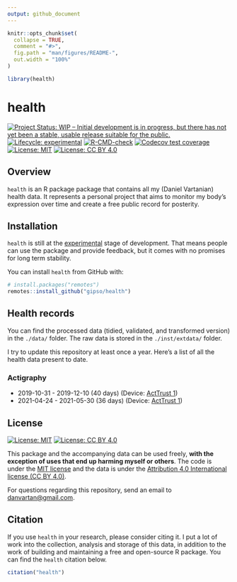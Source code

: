 ```yaml
---
output: github_document
---
```


<!-- README.md is generated from README.Rmd. Please edit that file -->

```r
knitr::opts_chunk$set(
  collapse = TRUE,
  comment = "#>",
  fig.path = "man/figures/README-",
  out.width = "100%"
)

library(health)
```

# health

<!-- badges: start -->
[![Project Status: WIP – Initial development is in progress, but there has not yet been a stable, usable release suitable for the public.](https://www.repostatus.org/badges/latest/wip.svg)](https://www.repostatus.org/#wip)
[![Lifecycle: experimental](https://img.shields.io/badge/lifecycle-experimental-orange.svg)](https://lifecycle.r-lib.org/articles/stages.html#experimental)
[![R-CMD-check](https://github.com/danielvartan/health/workflows/R-CMD-check/badge.svg)](https://github.com/danielvartan/health/actions)
[![Codecov test coverage](https://codecov.io/gh/danielvartan/health/branch/main/graph/badge.svg)](https://codecov.io/gh/danielvartan/health?branch=main)
[![License: MIT](https://img.shields.io/badge/license-MIT-green)](https://choosealicense.com/licenses/mit/)
[![License: CC BY 4.0](https://img.shields.io/badge/License-CC%20BY%204.0-lightgrey.svg)](https://creativecommons.org/licenses/by/4.0/)
<!-- badges: end -->

## Overview

`health` is an R package package that contains all my (Daniel Vartanian) health data. It represents a personal project that aims to monitor my body's expression over time and create a free public record for posterity.

## Installation

`health` is still at the [experimental](https://lifecycle.r-lib.org/articles/stages.html#experimental) stage of development. That means people can use the package and provide feedback, but it comes with no promises for long term stability.

You can install `health` from GitHub with:

``` r
# install.packages("remotes")
remotes::install_github("gipso/health")
```

## Health records

You can find the processed data (tidied, validated, and transformed version) in the `./data/` folder. The raw data is stored in the `./inst/extdata/` folder.

I try to update this repository at least once a year. Here's a list of all the health data present to date.

### Actigraphy

* 2019-10-31 - 2019-12-10 (40 days) (Device: [ActTrust 1](https://www.condorinst.com.br/acttrust/))
* 2021-04-24 - 2021-05-30 (36 days) (Device: [ActTrust 1](https://www.condorinst.com.br/acttrust/))

## License

[![License: MIT](https://img.shields.io/badge/license-MIT-green)](https://opensource.org/licenses/MIT)
[![License: CC BY 4.0](https://img.shields.io/badge/License-CC%20BY%204.0-lightgrey.svg)](https://creativecommons.org/licenses/by/4.0/)

This package and the accompanying data can be used freely, __with the exception of uses that end up harming myself or others__. The code is under the [MIT license](https://opensource.org/licenses/mit/) and the data is under the [Attribution 4.0 International license (CC BY 4.0)](https://creativecommons.org/licenses/by/4.0/).

For questions regarding this repository, send an email to [danvartan@gmail.com](mailto:danvartan@gmail.com).

## Citation

If you use `health` in your research, please consider citing it. I put a lot of work into the collection, analysis and storage of this data, in addition to the work of building and maintaining a free and open-source R package. You can find the `health` citation below.

```r
citation("health")
```
